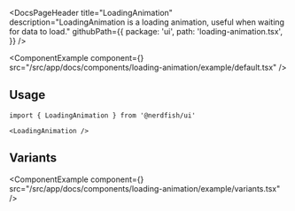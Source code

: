 <DocsPageHeader
	title="LoadingAnimation"
	description="LoadingAnimation is a loading animation, useful when waiting for data to load."
	githubPath={{
		package: 'ui',
		path: 'loading-animation.tsx',
	}}
/>

<ComponentExample
	component={<LoadingAnimationExample />}
	src="/src/app/docs/components/loading-animation/example/default.tsx"
/>

## Usage

```tsx
import { LoadingAnimation } from '@nerdfish/ui'
```

```tsx
<LoadingAnimation />
```

## Variants

<ComponentExample
	component={<LoadingAnimationVariantsExample />}
	src="/src/app/docs/components/loading-animation/example/variants.tsx"
/>
